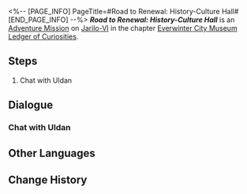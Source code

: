 <%-- [PAGE_INFO]
PageTitle=#Road to Renewal: History-Culture Hall#
[END_PAGE_INFO] --%>
{{Stub|Dialogue.}}
{{Mission Infobox
|id            = 8001244
|title         = 
|image         = <!--Mission Road to Renewal History-Culture Hall.png-->
|type          = Adventure
|event_name    = 
|chapter       = Everwinter City Museum Ledger of Curiosities
|requirements  = {{subst:void|<!--Unknown: {"Type":"Manual"}-->}}
|summary       = You have recovered all the exhibits in the History-Culture Hall. Curator Uldan expresses his gratitude and offers payment for your work.
|characters    = Trailblazer
|startLocation = [[Jarilo-VI]] - [[History and Culture Museum]]
|world         = Jarilo-VI
|area          = History and Culture Museum
|prev          = 
|next          = 
|rewards       = Stellar Jade*10; Lost Gold Fragment*5; Credit*10,000
}}
'''''Road to Renewal: History-Culture Hall''''' is an [[Adventure Mission]] on [[Jarilo-VI]] in the chapter [[Everwinter City Museum Ledger of Curiosities]].

==Steps==
# Chat with Uldan

<!--
==Gameplay Notes==

--><!--
==Trial Character==

-->
==Dialogue==
{{Stub Dialogue}}

===Chat with Uldan===
{{Mission Description|type=adventure|location=History and Culture Museum|All the exhibits in the History-Culture Hall seems to have been collected. Uldan the curator has something to tell you regarding that.}}
{{Dialogue Start}}
:{{tx}}
{{Dialogue End}}

==Other Languages==
{{Other Languages
|en   = Road to Renewal: History-Culture Hall
|zhs  = 复兴历程•历史文化展馆
|zht  = 復興歷程•歷史文化展館
|ja   = 復興歴程・歴史館
|ko   = 부흥의 길•역사 문화 전시관
|es   = Proceso de renovación: Sala de Historia y Cultura
|fr   = Sur la route du renouveau&nbsp;: Galerie de l'histoire et de la culture
|ru   = Путь реконструкции: Зал истории и культуры
|th   = เส้นทางสู่การฟื้นฟู: หอจัดแสดงด้านประวัติศาสตร์และวัฒนธรรม
|vi   = Thời Kỳ Phục Hưng - Khu Trưng Bày Văn Hóa Lịch Sử
|de   = Pfad zur Erneuerung: Geschichtsausstellung
|id   = Perjalanan Kebangkitan: Ruang Pameran Sejarah dan Budaya
|pt   = Estrada para a Renovação: Salão de História e Cultura
}}

==Change History==
{{Change History|1.1}}
